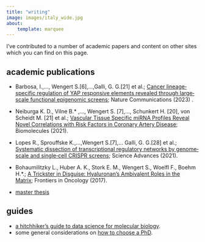 ```yaml
---
title: "writing"
image: images/italy_wide.jpg
about:
    template: marquee
---
```


I've contributed to a number of academic papers and content on other sites which you can find on this page.

## academic publications

- Barbosa, I.,..., Wengert S.[6],...,Galli, G. G.[21] et al.; [Cancer lineage‐specific regulation of YAP responsive elements revealed through large‐scale functional
epigenomic screens](https://www.nature.com/articles/s41467-023-39527-w); Nature Communications (2023) .

- Neiburga K. D., Vilne B.* ,..., Wengert S. [7],..., Schunkert H. [20], von Scheidt M. [21] et al.; [Vascular Tissue Specific miRNA Profiles Reveal Novel Correlations with Risk Factors in Coronary Artery Disease](https://doi.org/10.3390/biom11111683); Biomolecules (2021).

- Lopes R., Sprouffske K.,...,Wengert S.[7],... Galli, G. G.[28] et al.; [Systematic dissection of transcriptional regulatory networks by genome‐scale and single‐cell CRISPR screens](https://www.science.org/doi/10.1126/sciadv.abf5733?url_ver=Z39.88-2003&rfr_id=ori:rid:crossref.org&rfr_dat=cr_pub%20%200pubmed); Science Advances (2021).
    
- Bohaumilitzky L., Huber A. K., Stork E. M., Wengert S., Woelfl F., Boehm H.*.; [A Trickster in Disguise: Hyaluronan’s Ambivalent Roles in the Matrix](http://journal.frontiersin.org/article/10.3389/fonc.2017.00242/abstract); Frontiers in Oncology (2017).

- [master thesis](https://drive.google.com/file/d/1cHw6MNjnffBXGtabw1soqIEisNMXNjjd/view?usp=sharing)


## guides

- [a hitchhiker’s guide to data science for molecular biology](https://hida-blogs.org/2022/03/08/a-hitchhikers-guide-to-data-science-for-molecular-biology/).
- some general considerations on [how to choose a PhD](https://mobi-alumni.de/Files%20for%20Drag&Drop%20Homepage/Files/Choose_PhD.pdf). 




